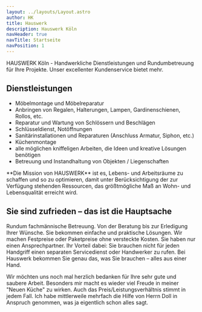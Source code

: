```yaml
---
layout: ../layouts/Layout.astro
author: HK
title: Hauswerk
description: Hauswerk Köln
navHeader: true
navTitle: Startseite
navPosition: 1
---
```



<Hero>
  HAUSWERK Köln - Handwerkliche Dienstleistungen und Rundumbetreuung für Ihre
  Projekte. Unser excellenter Kundenservice bietet mehr.
</Hero>

## Dienstleistungen

- Möbelmontage und Möbelreparatur
- Anbringen von Regalen, Halterungen, Lampen, Gardinenschienen, Rollos, etc.
- Reparatur und Wartung von Schlössern und Beschlägen
- Schlüsseldienst, Notöffnungen
- Sanitärinstallationen und Reparaturen (Anschluss Armatur, Siphon, etc.)
- Küchenmontage
- alle möglichen kniffeligen Arbeiten, die Ideen und kreative Lösungen benötigen
- Betreuung und Instandhaltung von Objekten / Liegenschaften


<Gallery>
  <GalleryImage filename="BILD0065_1.jpeg" alt="Kücheneinbau" />
  <GalleryImage filename="BILD0677.jpeg" alt="Schiebetür im Bad" />
  <GalleryImage filename="BILD2236_1.jpeg" alt="Dachverkleidung" />
  <GalleryImage filename="P1010089_1.jpeg" alt="Türanfertigung" />
  <GalleryImage filename="IMGP7778_1.jpeg" alt="Dacherneuerung" />
</Gallery>


<Box filename="portrait.jpg" alt="Uli Doll">
  **Die Mission von HAUSWERK**
  ist es, Lebens- und Arbeitsräume zu schaffen
  und so zu optimieren, damit unter Berücksichtigung der zur Verfügung stehenden
  Ressourcen, das größtmögliche Maß an Wohn- und Lebensqualität erreicht wird.
</Box>

## Sie sind zufrieden – das ist die Hauptsache

Rundum fachmännische Betreuung. Von der Beratung bis zur Erledigung Ihrer Wünsche.
Sie bekommen einfache und praktische Lösungen.
Wir machen Festpreise oder Paketpreise ohne versteckte Kosten.
Sie haben nur einen Ansprechpartner.
Ihr Vorteil dabei: Sie brauchen nicht für jeden Handgriff einen separaten Servicedienst oder Handwerker zu rufen.
Bei Hauswerk bekommen Sie genau das, was Sie brauchen – alles aus einer Hand.

<Feedback author="Familie Robie, Köln">
  Wir möchten uns noch mal herzlich bedanken für Ihre sehr gute und saubere
  Arbeit. Besonders mir macht es wieder viel Freude in meiner "Neuen Küche" zu
  wirken. Auch das Preis/Leistungsverhältnis stimmt in jedem Fall.
</Feedback>


<Feedback author="Dr. Baues, Bonn">
  Ich habe mittlerweile mehrfach die Hilfe von Herrn Doll in Anspruch genommen,
  was ja eigentlich schon alles sagt.
</Feedback>
